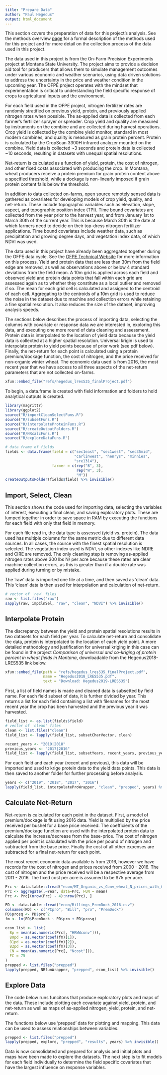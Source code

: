 ```yaml
---
title: "Prepare Data"
author: "Paul Hegedus"
output: html_document
---
```

This section covers the preparation of data for this project's analysis. See the methods overview [page](methods.html) for a formal description of the methods used for this project and for more detail on the collection process of the data used in this project.

The data used in this project is from the On-Farm Precision Experiments project at Montana State University. The project aims to provide a decision aid tool for producers that allows them to simulate management outcomes under various economic and weather scenarios, using data driven solutions to address the uncertainty in the price and weather condition in the upcoming year. The OFPE project operates with the mindset that experimentation is critical to understanding the field specific response of crops to agricultural inputs and the environment. 

For each field used in the OFPE project, nitrogen fertilizer rates are randomly stratified on previous yield, protein, and previously applied nitrogen rates when possible. The as-applied data is collected from each farmer's fertilizer sprayer or spreader. Crop yield and quality are measured by instruments on the combine and are collected during harvest operations. Crop yield is collected by the combine yield monitor, standard in most modern combines, and quality is measured as grain protein percent. Protein is calculated by the CropScan 3300H infrared analyzer mounted on the combine. Yield data is collected ~3 seconds and protein data is collected ~10 seconds, resulting in datasets with unequal spatial resolutions. 

Net-return is calculated as a function of yield, protein, the cost of nitrogen, and other fixed costs associated with producing the crop. In Montana, wheat producers receive a protein premium for grain protein content above a specified threshold, while a dockage is non-linearly imposed if grain protein content falls below the threshold.

In addition to data collected on-farms, open source remotely sensed data is gathered as covariates for developing models of crop yield, quality, and net-return. These include topographic variables such as elevation, slope, aspect, and topographic position index (TPI). Time bound covariates are collected from the year prior to the harvest year, and from January 1st to March 30th of the current year. This is because March 30th is the date at which farmers need to decide on their top-dress nitrogen fertilizer applications. Time bound covariates include weather data, such as precipitation and growing degree days, and vegetation index data, of which NDVI was used. 

The data used in this project have already been aggregated together during the OFPE data cycle. See the [OFPE Technical Website](https://paulhegedus.github.io/OFPE-Website/) for more information on this process. Yield and protein data that are less than 30m from the field edge are removed, as well as observations above or below 4 standard deviations from the field mean. A 10m grid is applied across each field and observed yield and protein data points that fall within each grid are assessed again as to whether they constitute as a local outlier and removed if so. The mean for each grid cell is calculated and assigned to the centroid of each cell. Aggregating to the centroids of a 10m grid is used to reduce the noise in the dataset due to machine and collection errors while retaining a fine spatial resolution. It also reduces the size of the dataset, improving analysis speeds.

The sections below describes the process of importing data, selecting the columns with covariate or response data we are interested in, exploring this data, and executing one more round of data cleaning and assessment. Protein data is interpolated to the location of yield data because the yield data is collected at a higher spatial resolution. Universal krigin is used to interpolate protein to yield points because of prior work (see pdf below). Finally, the net-return for each point is calculated using a protein premium/dockage function, the cost of nitrogen, and the price received for non-organic winter wheat. The economic data used is from 2016, the most recent year that we have access to all three aspects of the net-return parameters that are not collected on-farms.

```r
xfun::embed_file("refs/hegedus_lres535_finalProject.pdf")
```

To begin, a data.frame is created with field information and folders to hold analytical outputs is created.

```r
library(magrittr)
library(ggplot2)
source("R/importCleanSelectFuns.R")
source("R/subsetFuns.R")
source("R/interpolateProteinFuns.R")
source("R/createOutputFolders.R")
source("R/NRcalcFuns.R")
source("R/exploreDataFuns.R")

# data frame of fields
fields <- data.frame(field = c("sec1east", "sec1west", "sec35mid", 
                               "carlinwest", "henrys", "minnies",
                               "sre1314"),
                     farmer = c(rep("B", 3),
                                rep("W", 3),
                                "M"))
createOutputsFolder(fields$field) %>% invisible()
```

## Import, Select, Clean
This section shows the code used for importing data, selecting the variables of interest, executing a final clean, and saving exploratory plots. These are lumped together in order to save space in RAM by executing the functions for each field with only that field in memory. 

For each file read in, the data type is assessed (yield vs. protein). The data used has multiple columns for the same metric due to different data sources. In all cases, the source with the finest spatial resolution is selected. The vegetation index used is NDVI, so other indexes like NDRE and CIRE are removed. The only cleaning step is removing as-applied nitrogen rates above 300 lbs N/ per acre because these rates are clear machine collection errors, as this is greater than if a double rate was applied during turning or by mistake. 

The 'raw' data is imported one file at a time, and then saved as 'clean' data. This 'clean' data is then used for interpolation and calculation of net-return.

```r
# vector of 'raw' files
raw <- list.files("raw") 
sapply(raw, impClnSel, "raw", "clean", "NDVI") %>% invisible()
```

## Interpolate Protein
The discrepancy between the yield and protein spatial resolutions results in two datasets for each field per year. To calculate net-return and consolidate the data, protein is interpolated to the location of each yield point. A more detailed methodology and justification for universal kriging in this case can be found in the project *Comparison of universal and co-kriging of protein percent in wheat fields in Montana*, downloadable from the Hegedus2018-LRES535 link below.

```r
xfun::embed_file(path = "refs/hegedus_lres535_finalProject.pdf", 
                 name = "Hegedus2018_LRES535.pdf", 
                 text = "Download: Hegedus2019-LRES535")
```

\newline

First, a list of field names is made and cleaned data is subsetted by field name. For each field subset of data, it is further divided by year. This returns a list for each field containing a list with filenames for the most recent year the crop has been harvested and the previous year it was harvested.

```r
field_list <- as.list(fields$field)
# vector of 'clean' files
clean <- list.files("clean") 
field_list <- lapply(field_list, subsetCharVector, clean)

recent_years <- "2019|2018"
previous_years <- "2017|2016"
field_list <- lapply(field_list, subsetYears, recent_years, previous_years)
```

For each field and each year (recent and previous), this data will be imported and used to krige protein data to the yield data points. This data is then saved to another folder for further processing before analysis. 

```r
years <- c("2019", "2018", "2017", "2016")
lapply(field_list, interpolateProWrapper, "clean", "prepped", years) %>% invisible()
```

## Calculate Net-Return
Net-return is calculated for each point in the dataset. First, a model of premium/dockage is fit using 2016 data. Yield is multiplied by the price received per bushel for a base price received. The coefficients of the premium/dockage function are used with the interpolated protein data to calculate the increase/decrease from the base-price. The cost of nitrogen applied per point is calculated with the price per pound of nitrogen and subtracted from the base price. Finally the cost of all other expenses are subtracted for a final net-return for each point.

The most recent economic data available is from 2016, however we have records for the cost of nitrogen and prices received from 2000 - 2016. The cost of nitrogen and the price received will be a respective average from 2011 - 2016. The fixed cost per acre is assumed to be $75 per acre.

```r
Prc <- data.table::fread("econ/MT_Organic_vs_Conv_wheat_N_prices_with_Climate.csv")
Prc <- aggregate(.~Year, data=Prc, FUN = mean)
Prc <- Prc[(nrow(Prc) - 4):nrow(Prc), ]

PD <- data.table::fread("econ/Billings_PremDock_2016.csv")
colnames(PD) <- c("PCpro", "Bill", "pro", "PremDock")
PD$prosq <- PD$pro^2
fm <- lm(PD$PremDock ~ PD$pro + PD$prosq) 

econ_list <- list(
  Bp = mean(as.numeric(Prc[, "HRWWconv"])),
  B0pd = as.vector(coef(fm)[1]),
  B1pd = as.vector(coef(fm)[2]),
  B2pd = as.vector(coef(fm)[3]),
  CN = mean(as.numeric(Prc[, "Ncost"])),
  FC = 75
)
prepped <- list.files("prepped")
lapply(prepped, NRfunWrapper, "prepped", econ_list) %>% invisible()
```

## Explore Data
The code below runs funcitons that produce exploratory plots and maps of the data. These include plotting each covariate against yield, protein, and net-return as well as maps of as-applied nitrogen, yield, protein, and net-return.

The functions below use 'prepped' data for plotting and mapping. This data can be used to assess relationships between variables.

```r
prepped <- list.files("prepped")
lapply(prepped, explore, "prepped", "results", years) %>% invisible()
```

Data is now consolidated and prepared for analysis and initial plots and maps have been made to explore the datasets. The next step is to fit models for each field individually to determine the field specific covariates that have the largest influence on response variables.

